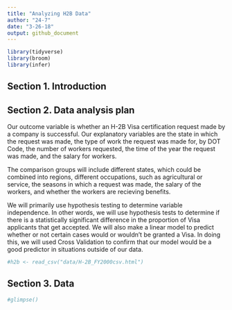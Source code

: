 ```yaml
---
title: "Analyzing H2B Data"
author: "24-7"
date: "3-26-18"
output: github_document
---
```


```r
library(tidyverse)
library(broom)
library(infer)
```


## Section 1. Introduction

## Section 2. Data analysis plan

Our outcome variable is whether an H-2B Visa certification request made by a company is successful. Our explanatory variables are the state in which the request was made, the type of work the request was made for, by DOT Code, the number of workers requested, the time of the year the request was made, and the salary for workers. 

The comparison groups will include different states, which could be combined into regions, different occupations, such as agricultural or service, the seasons in which a request was made, the salary of the workers, and whether the workers are recieving benefits. 

We will primarily use hypothesis testing to determine variable independence. In other words, we will use hypothesis tests to determine if there is a statistically significant difference in the proportion of Visa applicants that get accepted. We will also make a linear model to predict whether or not certain cases would or wouldn't be granted a Visa. In doing this, we will used Cross Validation to confirm that our model would be a good predictor in situations outside of our data.  

```r
#h2b <- read_csv("data/H-2B_FY2000csv.html")
```


## Section 3. Data
```r
#glimpse()

```


